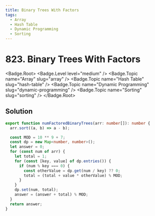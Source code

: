 ```yaml
---
title: Binary Trees With Factors
tags:
  - Array
  - Hash Table
  - Dynamic Programming
  - Sorting
---
```


# 823. Binary Trees With Factors

<Badge.Root>
  <Badge.Level level="medium" />
  <Badge.Topic name="Array" slug="array" />
  <Badge.Topic name="Hash Table" slug="hash-table" />
  <Badge.Topic name="Dynamic Programming" slug="dynamic-programming" />
  <Badge.Topic name="Sorting" slug="sorting" />
</Badge.Root>

## Solution

```typescript filename="solution.ts" copy
export function numFactoredBinaryTrees(arr: number[]): number {
  arr.sort((a, b) => a - b);

  const MOD = 10 ** 9 + 7;
  const dp = new Map<number, number>();
  let answer = 0;
  for (const num of arr) {
    let total = 1;
    for (const [key, value] of dp.entries()) {
      if (num % key === 0) {
        const otherValue = dp.get(num / key) ?? 0;
        total = (total + value * otherValue) % MOD;
      }
    }
    dp.set(num, total);
    answer = (answer + total) % MOD;
  }
  return answer;
}
```

<ProblemLink
  codingSite="leetcode"
  href="https://leetcode.com/problems/binary-trees-with-factors"
  title="Binary Trees With Factors"
/>
